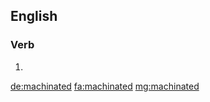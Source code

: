 ==English==

===Verb===
{{head|en|verb form}}

# {{en-past of|machinate}}

[[de:machinated]]
[[fa:machinated]]
[[mg:machinated]]